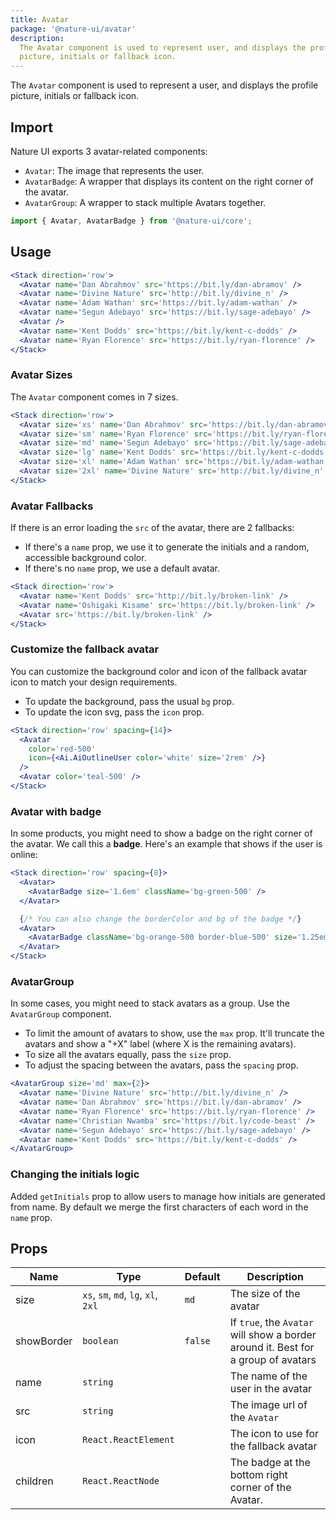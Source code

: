 ```yaml
---
title: Avatar
package: '@nature-ui/avatar'
description:
  The Avatar component is used to represent user, and displays the profile
  picture, initials or fallback icon.
---
```


The `Avatar` component is used to represent a user, and displays the profile
picture, initials or fallback icon.

## Import

Nature UI exports 3 avatar-related components:

- `Avatar`: The image that represents the user.
- `AvatarBadge`: A wrapper that displays its content on the right corner of the
  avatar.
- `AvatarGroup`: A wrapper to stack multiple Avatars together.

```js
import { Avatar, AvatarBadge } from '@nature-ui/core';
```

## Usage

```jsx
<Stack direction='row'>
  <Avatar name='Dan Abrahmov' src='https://bit.ly/dan-abramov' />
  <Avatar name='Divine Nature' src='http://bit.ly/divine_n' />
  <Avatar name='Adam Wathan' src='https://bit.ly/adam-wathan' />
  <Avatar name='Segun Adebayo' src='https://bit.ly/sage-adebayo' />
  <Avatar />
  <Avatar name='Kent Dodds' src='https://bit.ly/kent-c-dodds' />
  <Avatar name='Ryan Florence' src='https://bit.ly/ryan-florence' />
</Stack>
```

### Avatar Sizes

The `Avatar` component comes in 7 sizes.

```jsx
<Stack direction='row'>
  <Avatar size='xs' name='Dan Abrahmov' src='https://bit.ly/dan-abramov' />
  <Avatar size='sm' name='Ryan Florence' src='https://bit.ly/ryan-florence' />
  <Avatar size='md' name='Segun Adebayo' src='https://bit.ly/sage-adebayo' />
  <Avatar size='lg' name='Kent Dodds' src='https://bit.ly/kent-c-dodds' />
  <Avatar size='xl' name='Adam Wathan' src='https://bit.ly/adam-wathan' />
  <Avatar size='2xl' name='Divine Nature' src='http://bit.ly/divine_n' />
</Stack>
```

### Avatar Fallbacks

If there is an error loading the `src` of the avatar, there are 2 fallbacks:

- If there's a `name` prop, we use it to generate the initials and a random,
  accessible background color.
- If there's no `name` prop, we use a default avatar.

```jsx
<Stack direction='row'>
  <Avatar name='Kent Dodds' src='http://bit.ly/broken-link' />
  <Avatar name='Oshigaki Kisame' src='https://bit.ly/broken-link' />
  <Avatar src='https://bit.ly/broken-link' />
</Stack>
```

### Customize the fallback avatar

You can customize the background color and icon of the fallback avatar icon to
match your design requirements.

- To update the background, pass the usual `bg` prop.
- To update the icon svg, pass the `icon` prop.

```jsx
<Stack direction='row' spacing={14}>
  <Avatar
    color='red-500'
    icon={<Ai.AiOutlineUser color='white' size='2rem' />}
  />
  <Avatar color='teal-500' />
</Stack>
```

### Avatar with badge

In some products, you might need to show a badge on the right corner of the
avatar. We call this a **badge**. Here's an example that shows if the user is
online:

```jsx
<Stack direction='row' spacing={8}>
  <Avatar>
    <AvatarBadge size='1.6em' className='bg-green-500' />
  </Avatar>

  {/* You can also change the borderColor and bg of the badge */}
  <Avatar>
    <AvatarBadge className='bg-orange-500 border-blue-500' size='1.25em' />
  </Avatar>
</Stack>
```

### AvatarGroup

In some cases, you might need to stack avatars as a group. Use the `AvatarGroup`
component.

- To limit the amount of avatars to show, use the `max` prop. It'll truncate the
  avatars and show a "+X" label (where X is the remaining avatars).
- To size all the avatars equally, pass the `size` prop.
- To adjust the spacing between the avatars, pass the `spacing` prop.

```jsx
<AvatarGroup size='md' max={2}>
  <Avatar name='Divine Nature' src='http://bit.ly/divine_n' />
  <Avatar name='Dan Abrahmov' src='https://bit.ly/dan-abramov' />
  <Avatar name='Ryan Florence' src='https://bit.ly/ryan-florence' />
  <Avatar name='Christian Nwamba' src='https://bit.ly/code-beast' />
  <Avatar name='Segun Adebayo' src='https://bit.ly/sage-adebayo' />
  <Avatar name='Kent Dodds' src='https://bit.ly/kent-c-dodds' />
</AvatarGroup>
```

### Changing the initials logic

Added `getInitials` prop to allow users to manage how initials are generated
from name. By default we merge the first characters of each word in the `name`
prop.

## Props

| Name       | Type                                | Default | Description                                                                       |
| ---------- | ----------------------------------- | ------- | --------------------------------------------------------------------------------- |
| size       | `xs`, `sm`, `md`, `lg`, `xl`, `2xl` | `md`    | The size of the avatar                                                            |
| showBorder | `boolean`                           | `false` | If `true`, the `Avatar` will show a border around it. Best for a group of avatars |
| name       | `string`                            |         | The name of the user in the avatar                                                |
| src        | `string`                            |         | The image url of the `Avatar`                                                     |
| icon       | `React.ReactElement`                |         | The icon to use for the fallback avatar                                           |
| children   | `React.ReactNode`                   |         | The badge at the bottom right corner of the Avatar.                               |
